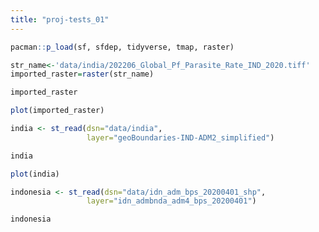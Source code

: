 ```yaml
---
title: "proj-tests_01"
---
```


```r
pacman::p_load(sf, sfdep, tidyverse, tmap, raster)
```

```r
str_name<-'data/india/202206_Global_Pf_Parasite_Rate_IND_2020.tiff' 
imported_raster=raster(str_name)

imported_raster
```

```r
plot(imported_raster)
```

```r
india <- st_read(dsn="data/india",
                 layer="geoBoundaries-IND-ADM2_simplified")

india
```

```r
plot(india)
```

```r
indonesia <- st_read(dsn="data/idn_adm_bps_20200401_shp",
                 layer="idn_admbnda_adm4_bps_20200401")

indonesia
```

